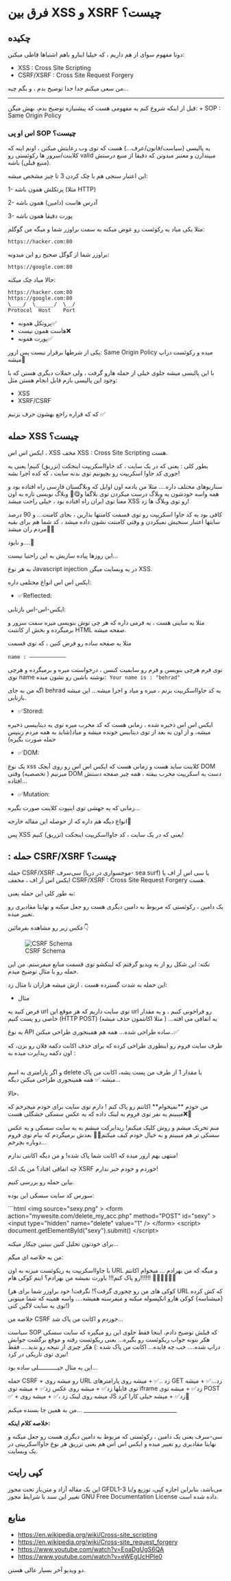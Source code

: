 = فرق بین XSS و XSRF چیست؟ =

== چکیده ==

دوتا مفهوم سوای از هم داریم ، که خیلیا اینارو باهم اشتباها قاطی میکنن:

* XSS : Cross Site Scripting
* CSRF/XSRF : Cross Site Request Forgery

من سعی میکنم جدا جدا توضیح بدم ، و بگم چیه…


-----

قبل از اینکه شروع کنم یه مفهومی هست که پیشنیازه توضیح بدم، بهش میگن: + SOP : Same Origin Policy

=== اس او پی SOP چیست؟ ===

یه پالیسی (سیاست/قانون/عرف…) هست که توی وب رعایتش میکنن ، اونم اینه که کلاینت/سرور ها رکوئستی رو valid میپندارن و معتبر میدونن که دقیقا از منبع درستش (منبع قبلی) باشه.

این اعتبار سنجی هم با چک کردن 3 تا چیز مشخص میشه:

1- پرتکلش همون باشه (مثلا HTTP)

2- آدرس هاست (دامین) همون باشه

3- پورت دقیقا همون باشه

مثلا یکی میاد یه رکوئست رو عوض میکنه به سمت براوزر شما و میگه من گوگلم:

<pre>https://hacker.com:80</pre>
براوزر شما از گوگل صحیح رو این میدونه:

<pre>https://google.com:80</pre>
حالا میاد چک میکنه:

<pre>https://hacker.com:80
https://google.com:80
\____/  \______/  \__/
Protocol  Host    Port</pre>
* پروتکل همونه✅
* هاست همون نیست❌
* پورت همونه✅

یکی از شرطها برقرار نیست پس ارور: Same Origin Policy میده و رکوئست دراپ میشه😬

با این پالیسی میشه جلوی خیلی از حمله هارو گرفت ، ولی حملات دیگری هستن که با وجود این پالیسی بازم قابل انجام هستن مثل:

* XSS
* XSRF/CSRF

که که قراره راجع بهشون حرف بزنیم ✅

== حمله XSS چیست؟ ==

ایکس اس اس ، XSS مخف XSS : Cross Site Scripting هست.

بطور کلی : یعنی که در یک سایت ، کد جاوااسکریپت اینجکت (تزریق) کنیم! یعنی یه جوری کد جاوا اسکریپت رو بچپونیم توی بدنه سایت ، که کده اجرا بشه!

سناریوهای مختلف داره…. مثلا من یادمه اون اوایل که وبلاگستان فارسی راه افتاده بود و همه واسه خودشون یه وبلاگ درست میکردن توی بلاگفا و😋😬 وبلاگ نویسی تازه به اون معنا توی ایران راه افتاده بود ، خیلی راحت میشد XSS رو توی وبلاگ ها زد!

کافی بود یه کد جاوا اسکریپت رو توی قسمت کامنتها بذارین ، بجای کامنت… و 90 درصد سایتها اعتبار سنجیش نمیکردن و وقتی کامنتت نشون داده میشد ، کد شما هم برای بقیه مردم ران میشد😶‍🌫️

و نابود….😬

این روزها پیاده سازیش به این راحتیا نیست…

به هر نوع Javascript injection در یه وبسایت میگن XSS.

ایکس اس اس انواع مختلفی داره:

* ✅Reflected:

ایکس-اس-اس بازتابی:

مثلا یه سایتی هست ، یه فرمی داره که هر چی توش بنویسی میره سمت سرور و برمیگرده و بخش از کانتنت HTML صفحه میشه.

مثلا یه صفحه ساده رو فرض کنین ، که توی قسمت

‍‍<code>name : ————————————</code>

توی فرم هرچی بنویسن و فرم رو سابمیت کنسن ، درخواستت میره و برمیگرده و هرچی توی name نوشته باشین رو نشون میده: ‍‍ <code>‍Your name is : &quot;behrad&quot;</code>

اگه من به جای behrad یه کد جاوااسکریپت بزنم ، میره و میاد و اجرا میشه… این میشه بازتابی.

* ✅Stored:

ایکس اس اس ذخیره شده ، زمانی هست که کد مخرب میره توی یه دیتابیسی ذخیره میشه، و از اون به بعد از توی دیتابیس خونده میشه و میاد(شاید به همه مردم زینپس حمله صورت بگیره)

* ✅DOM:

یک نوع xss کلاینت ساید هست و زمانی هست که ایکس اس اس رو روی آبجک DOM میزنیم ( تخصصیه) وقتی DOM دست یه اسکریپت مخرب بیفته ، همه چیز صفحه دستش افتاده…

* ✅Mutation:

زمانی که یه جهشی توی اینپوت کلاینت صورت بگیره…

انواع دیگه هم داره که از حوصله این مقاله خارجه🙂

پس XSS یعنی که در یک سایت ، کد جاوااسکریپت اینجکت (تزریق) کنیم!

== : حمله CSRF/XSRF چیست؟ ==

حمله CSRF/XSRF سی‌سرف (موجسواری در دریا- sea surf) یا سی اس آر اف یا ایکس اس آر اف ، مخفف CSRF/XSRF : Cross Site Request Forgery هست.

به طور کلی این حمله یعنی:

یک دامین ، رکوئستی که مربوط به دامین دیگری هست رو جعل میکنه و نهایتا مقادیری رو تغییر میده.

عکس زیر رو مشاهده بفرمائين👇

[[File:Files/1.jpg|thumb|none|alt=CSRF Schema|CSRF Schema]]

نکته: این شکل رو از یه ویدیو گرفتم که لینکشو توی قسمت منابع میفرستم. من این حمله رو با مثال توضیح میدم.

این حمله به شدت گسترده هست ، ازش میشه هزاران تا مثال زد:

* مثال

فرض کنید یه url توی سایت داریم که هر موقع این url رو فراخونی کنیم ، و یه مقدار خاصی رو پست کنیم (HTTP POST) یه اتفاقی می افته… ( مثلا اکانتمون حذف میشه)

یه نوع API ساده طراحی شده… همه هم همینجوری طراحی میکنن..✅

طرف سایت فروم رو اینطوری طراحی کرده که برای حذف اکانت دکمه فلان رو بزن، که اون دکمه ریدایرت میده به :

<pre class="mywesite.com/delete_my_acc.php```">
و اگر پارامتری به اسم delete با مقدار 1 از طرف من پست بشه، اکانت من پاک میشه.✅ همه همینجوری طراحی میکنن دیگه...

حالا،

من خودم **نمیخوام** اکانتم رو پاک کنم ! دارم توی سایت برای خودم میجرخم که میبینم یه نفر توی فروم یه لینک داده که یه عکس سسکی خشگلی هست❌😬

منم تحریک میشم و روش کلیک میکنم!
ریدایرکت میشم به یه سایت سسکی و یه عکس سسکی تر هم میبینم و به خیال خودم کیف میکنم😬😀
بعدش برمیگردم که بیام توی فروم دوباره بچرخم...

منتهی بهم ارور میده که اکانت شما پاک شده! و من دیگه اکانتی ندارم!


چه اتفاقی افتاد؟
من یک اتک XSRF خوردم و خودم خبر ندارم!

بیاین حمله رو بررسی کنیم.


سورس کد سایت سسکی این بوده:

```html
&lt;img source=&quot;sexy.png&quot; &gt;
&lt;form
action=&quot;mywesite.com/delete_my_acc.php&quot;
method=&quot;POST&quot;
id=&quot;sexy&quot;
&gt;
&lt;input type=&quot;hidden&quot; name=&quot;delete&quot; value=&quot;1&quot; /&gt;
&lt;/form&gt;
&lt;script&gt;
document.getElementById(&quot;sexy&quot;).submit()
&lt;/script&gt;</pre>
برای خودتون تحلیل کنین ببینین چیکار میکنه…

من یه خلاصه ای میگم:

با جاوااسکریپت یه ریکوئست میزنه به اون URL و میگه که من بهرادم … میخوام اکانتم رو پاک کنم!!! باورت نمیشه من بهرادم؟ اینم کوکی هام!!!!!! 🍪🍪🍪🍪🍪🍪

(کوکی های من رو چجوری گرفت؟! نگرفت! خود براوزر شما برای هر URL که کش کرده {میشناسه} کوکی هارو انکپسوله میکنه و میفرسته همیشه…. واسه همینه که شما میتونی توی یه سایت لاگین کنی!)

خلاصه من CSRF خوردم و اکانت من پاک شد…

سیاست SOP که قبلش توضیح دادم، اینجا فقط جلوی این رو میگیره که سایت سسکی هکر نتونه جواب ریکوئست رو بگیره… یعنی ریکوئست رفته و موقع برگشت جوابش دراپ شده…. خب چه فایده… اکانت من پاک شده :) هکر چیزی از نتیجه رو ندید…. فقط تیری توی تاریکی در کرد!

این یه مثال خیـــــــــــلی ساده بود…

حمله CSRF + رو میشه روی URL زد ..✅ + میشه روی پارامترهای GET زد…✅ + میشه توی فایلها زد✅ + میشه روی عکس زد✅ + میشه توی iframe زد✅ + میشه توی POST ✅ + میشه روی لینک زد ،✅ + میشه روی JS زد✅ + میشه خیلی کارا کرد🥴

من به همین جا بسنده میکنم… __________________________________

'''خلاصه کلام اینکه:'''

سی-سرف یعنی یک دامین ، رکوئستی که مربوط به دامین دیگری هست رو جعل میکنه و نهایتا مقادیری رو تغییر میده و ایکس اس اس هم یعنی تزریق هر نوع جاوااسکریپتی در یک وبسایت.

== کپی رایت ==

این یک مقاله آزاد و متن‌باز تحت مجوز GFDL1-3 می‌باشد، بنابراین اجازه کپی، توزیع و/یا تغییر این سند با شرایط مجوز GNU Free Documentation License داده شده است.

== منابع ==

* https://en.wikipedia.org/wiki/Cross-site_scripting
* https://en.wikipedia.org/wiki/Cross-site_request_forgery
* https://www.youtube.com/watch?v=EoaDgUgS6QA
* https://www.youtube.com/watch?v=eWEgUcHPle0

دو ویدیو آخر بسیار عالی هستن.
